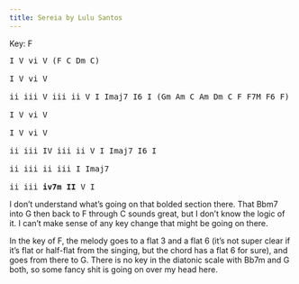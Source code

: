 ```yaml
---
title: Sereia by Lulu Santos
---
```


Key: F

<pre>
I V vi V (F C Dm C)

I V vi V

ii iii V iii ii V I Imaj7 I6 I (Gm Am C Am Dm C F F7M F6 F)

I V vi V

I V vi V

ii iii IV iii ii V I Imaj7 I6 I

ii iii ii iii I Imaj7

ii iii <b>iv7m II</b> V I
</pre>

I don't understand what's going on that bolded section there. That Bbm7 into G then back to F through C sounds great, but I don't know the logic
of it. I can't make sense of any key change that might be going on there. 

In the key of F, the melody goes to a flat 3 and a flat 6 (it's not super clear if it's flat or half-flat from the singing, but the chord has a flat 6 for sure), and goes from there to G. There is no key in the diatonic scale with Bb7m and G both, so some fancy shit is going on over my head here.

